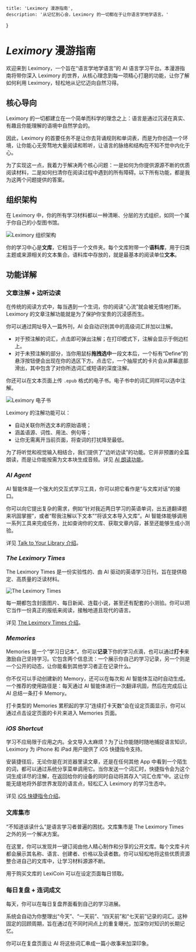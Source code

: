 
    title: 'Leximory 漫游指南',
    description: '从记忆到心会，Leximory 的一切都在于让你语言学地学语言。'
}

# *Leximory* 漫游指南

欢迎来到 Leximory，一个旨在“语言学地学语言”的 AI 语言学习平台。本漫游指南将带你深入 Leximory 的世界，从核心理念到每一项精心打磨的功能，让你了解如何利用 Leximory，轻松地从记忆迈向自然习得。

## 核心导向

Leximory 的一切都建立在一个简单而科学的理念之上：语言是通过沉浸在真实、有趣且你能理解的语境中自然学会的。

因此，Leximory 的首要任务不是让你去背诵规则和单词表，而是为你创造一个环境，让你能心无旁骛地大量阅读和聆听，让语言的脉络和结构在不知不觉中内化于心。

为了实现这一点，我着力于解决两个核心问题：一是如何为你提供源源不断的优质阅读材料，二是如何扫清你在阅读过程中遇到的所有障碍。以下所有功能，都是我为这两个问题提供的答案。

## 组织架构

在 Leximory 中，你的所有学习材料都以一种清晰、分层的方式组织，如同一个属于你自己的小型图书馆。

![Leximory 组织架构](/leximory-guide/framework.webp)

你的学习中心是**文库**，它相当于一个文件夹。每个文库附带一个**语料库**，用于归类主题或来源相关的文本集合。语料库中存放的，就是最基本的阅读单位**文本**。

## 功能详解

### 文章注解 + 边听边读

<ShowcaseAnnotation />

在传统的阅读方式中，每当遇到一个生词，你的阅读“心流”就会被无情地打断。Leximory 的文章注解功能就是为了保护你宝贵的沉浸感而生。

你可以通过网址导入一篇外刊，AI 会自动识别其中的高级词汇并加以注解。

- 对于预注解的词汇，点击即可弹出注解；在打印模式下，注解会显示于侧边栏上。
- 对于未预注解的部分，当你用鼠标**拖拽选中**一段文本后，一个标有“Define”的悬浮按钮便会出现在你的选区下方。点击它，一个抽屉式的卡片会从屏幕底部滑出，其中包含了对你所选词汇或短语的深度注解。

你还可以在文本页面上传 `.epub` 格式的电子书。电子书中的词汇同样可以选中注解。

![Leximory 电子书](/leximory-guide/ebook.webp)

Leximory 的注解功能可以：

- 自动关联你所选文本的原始语境；
- 涵盖语源、词性、用法、例句等；
- 让你无需离开当前页面，将查词的打扰降至最低。

为了将听觉和视觉输入相结合，我们提供了“边听边读”的功能。它并非预置的全篇朗读，而是让你能按需为文本块生成音频。详见 [AI 朗读功能](/blog/reading-while-listening)。

### *AI Agent*

AI 智能体是一个强大的交互式学习工具，你可以把它看作是“与文库对话”的接口。

你可以向它提出复杂的需求，例如“针对我近两日学习的英语单词，出五道翻译题来巩固掌握”，或者“帮我注解以下文本”“将该文本导入文库”。AI 智能体能够调用一系列工具来完成任务，比如查询你的文库、获取文章内容，甚至还能够生成小测验。

<TranslationDemo />

详见 [Talk to Your Library 介绍](/blog/ai-agent)。

### *The Leximory Times*

The Leximory Times 是一份实验性的、由 AI 驱动的英语学习日刊，旨在提供稳定、高质量的泛读材料。

![The Leximory Times](/leximory-guide/times.webp)

每一期都包含封面图片、每日新闻、连载小说，甚至还有配套的小测验。你可以把它当作一份真正的报纸来阅读，接触地道且现代的语言。

详见 [The Leximory Times 介绍](/blog/the-times)。

### *Memories*

Memories 是一个“学习日记本”。你可以**记录**下你的学习点滴，也可以通过**打卡**来激励自己坚持学习。它包含两个信息流：一个展示你自己的学习记录，另一个则是一个公开的动态，让你能看到其他学习者正在记录什么。

<AdminMemoryFeed />

你不仅可以手动创建新的 Memory，还可以在每次和 AI 智能体互动时自动生成。一个推荐的使用路径是：每天通过 AI 智能体进行一次翻译巩固，然后在完成后让 AI 总结一条打卡 Memory。

<div className='not-prose font-mono my-8'>
    <Streak />
</div>

打卡类型的 Memories 累积起的学习“连续打卡天数”会在设定页面显示，你可以通过点击设定页面的卡片来进入 Memories 页面。

### *iOS Shortcut*

学习不应局限于应用之内。全文导入太麻烦？为了让你能随时随地捕捉语言知识，Leximory 为 iPhone 和 iPad 用户提供了 iOS 快捷指令支持。

安装捷径后，无论你是在浏览器里读文章，还是在任何其他 App 中看到一个陌生的词，都可以通过系统分享菜单调用它。当你发送一个词汇时，快捷指令会为这个词生成详尽的注解，在返回给你的设备的同时自动将其存入“词汇仓库”中。这让你能无缝地将外部世界发现的语言点，轻松汇入 Leximory 的学习生态中。

详见 [iOS 快捷指令介绍](/blog/ios-shortcuts)。

### 文库集市

“不知道该读什么”是语言学习者普遍的困扰。文库集市是 The Leximory Times 之外的另一个解决方案。

在这里，你可以发现并一键订阅由他人精心制作和分享的公开文库。每个文库卡片都会展示其名称、语言、创建者、价格以及读者数。你可以轻松地将这些优质资源整合进自己的文库中，让学习材料源源不断。

用于购买文库的 LexiCoin 可以在设定页面每日领取。

### 每日复盘 + 连词成文

每天，你可以在每日复盘界面看到自己的学习进展。

系统会自动为你整理出“今天”、“一天前”、“四天前”和“七天前”记录的词汇。这种固定的回顾周期，旨在通过在不同时间点上的重复曝光，加深你对知识的长期记忆。

你可以在复盘页面让 AI 将这些词汇串成一篇小故事来加深印象。
